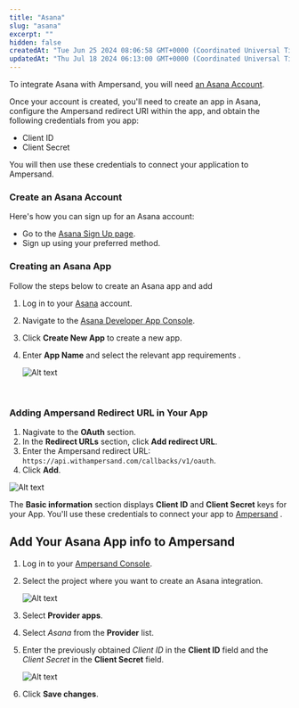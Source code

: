 ```yaml
---
title: "Asana"
slug: "asana"
excerpt: ""
hidden: false
createdAt: "Tue Jun 25 2024 08:06:58 GMT+0000 (Coordinated Universal Time)"
updatedAt: "Thu Jul 18 2024 06:13:00 GMT+0000 (Coordinated Universal Time)"
---
```

To integrate Asana with Ampersand, you will need [an Asana Account](https://asana.com/create-account). 

Once your account is created, you'll need to create an app in Asana, configure the Ampersand redirect URI within the app, and obtain the following credentials from you app:

- Client ID
- Client Secret

You will then use these credentials to connect your application to Ampersand.

### Create an Asana Account

Here's how you can sign up for an Asana account:

- Go to the [Asana Sign Up page](https://asana.com/create-account).
- Sign up using your preferred method.

### Creating an Asana App

Follow the steps below to create an Asana app and add 

1. Log in to your [Asana](https://app.asana.com/-/login?_gl=1*6sugw2*_gcl_au*MTkwOTM5OTQ5Ny4xNzE0MDIwNjA3*FPAU*MTkwOTM5OTQ5Ny4xNzE0MDIwNjA3*_ga*MzkyNTg3NTguMTcxNDAyMDYwNw..*_ga_J1KDXMCQTH*MTcxOTMyNzI3NS41LjEuMTcxOTMyNzMwNS4zMy4wLjE1MzI1OTc1NTI.*_fplc*STdUUVd6UFZ4Q0ttJTJGNU5sYnhxQXVDeENYcGtVdFZsT1M5MGVROTIxY0RBUWlaU0lObkxKMUpaM0JmZGxQeGpMRkhzb0NqYTNaVHU2RUxOcFFCMnZzVXEzNFg5aVI4N3RYZ0s2eHBnWGwzdEdtTmZBc25xNUY2NzM2MjBvcVElM0QlM0Q.)  account.

2. Navigate to the [Asana Developer App Console](https://app.asana.com/0/my-apps).

3. Click **Create New App** to create a new app.

4. Enter **App Name** and select the relevant app requirements .

   ![Alt text](/images/provider-guides/f0942e9-asana1.gif)

<br />

### Adding Ampersand Redirect URL in Your App

1. Nagivate to the **OAuth** section.
2. In the **Redirect URLs** section, click **Add redirect URL**. 
3. Enter the Ampersand redirect URL: `https://api.withampersand.com/callbacks/v1/oauth`.
4. Click **Add**.

![Alt text](/images/provider-guides/9d9c63f-Asana2.gif)


The **Basic information** section displays **Client ID** and **Client Secret** keys for your App. You'll use these credentials to connect your app to [Ampersand](https://docs.withampersand.com/docs/asana#add-your-asana-app-info-to-ampersand) . 

## Add Your Asana App info to Ampersand

1. Log in to your [Ampersand Console](https://console.withampersand.com).

2. Select the project where you want to create an Asana integration.

   ![Alt text](/images/provider-guides/dd47b7a-Ampersand.png)

3. Select **Provider apps**.

4. Select _Asana_ from the **Provider** list.

5. Enter the previously obtained _Client ID_ in the **Client ID** field and the _Client Secret_ in the **Client Secret** field.

   ![Alt text](/images/provider-guides/a88523c-asana.gif)

6. Click **Save changes**.
